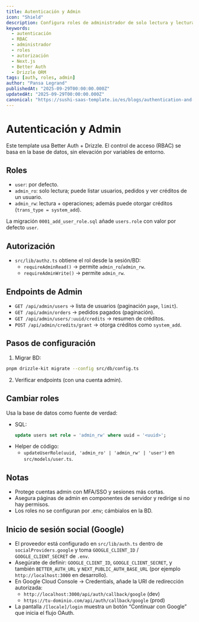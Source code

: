 ```yaml
---
title: Autenticación y Admin
icon: "Shield"
description: Configura roles de administrador de solo lectura y lectura/escritura, protege las APIs de admin y entiende el flujo de autenticación del template.
keywords:
  - autenticación
  - RBAC
  - administrador
  - roles
  - autorización
  - Next.js
  - Better Auth
  - Drizzle ORM
tags: [auth, roles, admin]
author: "Pansa Legrand"
publishedAt: "2025-09-29T00:00:00.000Z"
updatedAt: "2025-09-29T00:00:00.000Z"
canonical: "https://sushi-saas-template.io/es/blogs/authentication-and-admin"
---
```


# Autenticación y Admin

Este template usa Better Auth + Drizzle. El control de acceso (RBAC) se basa en la base de datos, sin elevación por variables de entorno.

## Roles

- `user`: por defecto.
- `admin_ro`: solo lectura; puede listar usuarios, pedidos y ver créditos de un usuario.
- `admin_rw`: lectura + operaciones; además puede otorgar créditos (`trans_type = system_add`).

La migración `0001_add_user_role.sql` añade `users.role` con valor por defecto `user`.

## Autorización

- `src/lib/authz.ts` obtiene el rol desde la sesión/BD:
  - `requireAdminRead()` → permite `admin_ro`/`admin_rw`.
  - `requireAdminWrite()` → permite `admin_rw`.

## Endpoints de Admin

- `GET /api/admin/users` → lista de usuarios (paginación `page`, `limit`).
- `GET /api/admin/orders` → pedidos pagados (paginación).
- `GET /api/admin/users/:uuid/credits` → resumen de créditos.
- `POST /api/admin/credits/grant` → otorga créditos como `system_add`.

## Pasos de configuración

1) Migrar BD:

```bash
pnpm drizzle-kit migrate --config src/db/config.ts
```

2) Verificar endpoints (con una cuenta admin).

## Cambiar roles

Usa la base de datos como fuente de verdad:

- SQL:
  ```sql
  update users set role = 'admin_rw' where uuid = '<uuid>';
  ```
- Helper de código:
  - `updateUserRole(uuid, 'admin_ro' | 'admin_rw' | 'user')` en `src/models/user.ts`.

## Notas

- Protege cuentas admin con MFA/SSO y sesiones más cortas.
- Asegura páginas de admin en componentes de servidor y redirige si no hay permisos.
- Los roles no se configuran por .env; cámbialos en la BD.

## Inicio de sesión social (Google)

- El proveedor está configurado en `src/lib/auth.ts` dentro de `socialProviders.google` y toma `GOOGLE_CLIENT_ID` / `GOOGLE_CLIENT_SECRET` de `.env`.
- Asegúrate de definir: `GOOGLE_CLIENT_ID`, `GOOGLE_CLIENT_SECRET`, y también `BETTER_AUTH_URL` y `NEXT_PUBLIC_AUTH_BASE_URL` (por ejemplo `http://localhost:3000` en desarrollo).
- En Google Cloud Console → Credentials, añade la URI de redirección autorizada:
  - `http://localhost:3000/api/auth/callback/google` (dev)
  - `https://tu-dominio.com/api/auth/callback/google` (prod)
- La pantalla `/[locale]/login` muestra un botón “Continuar con Google” que inicia el flujo OAuth.
